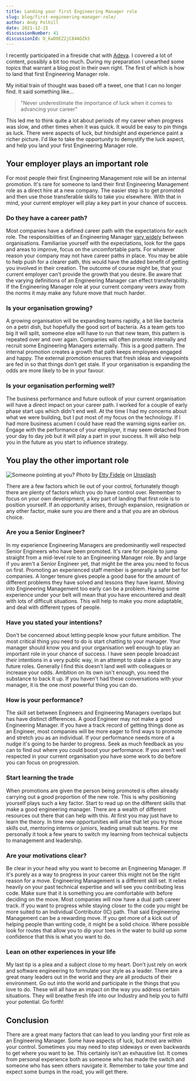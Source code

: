 ```yaml
---
title: Landing your first Engineering Manager role
slug: blog/first-engineering-manager-role/
author: Andy Polhill
date: 2021-12-15
discussionNumber: 41
discussionId: D_kwDOEZ2jC84AOZk5
---
```


I recently participated in a fireside chat with [Adeva](https://adevait.com/events/from-software-developer-to-engineering-manager-mastering-the-transition). I covered a lot of content, possibly a bit too much. During my preparation I unearthed some topics that warrant a blog post in their own right. The first of which is how to land that first Engineering Manager role.

My initial train of thought was based off a tweet, one that I can no longer find. It said something like...

> "Never underestimate the importance of luck when it comes to advancing your career"

This led me to think quite a lot about periods of my career when progress was slow, and other times when it was quick. It would be easy to pin things as luck. There were aspects of luck, but hindsight and experience paint a richer picture. I'd like to take the opportunity to demystify the luck aspect, and help you land your first Engineering Manager role.

## Your employer plays an important role
For most people their first Engineering Management role will be an internal promotion. It's rare for someone to land their first Engineering Management role as a direct hire at a new company. The easier step is to get promoted and then use those transferable skills to take you elsewhere. With that in mind, your current employer will play a key part in your chance of success.

### Do they have a career path?
Most companies have a defined career path with the expectations for each role. The responsibilities of an Engineering Manager [vary widely](https://www.patkua.com/blog/5-engineering-manager-archetypes/) between organisations. Familiarise yourself with the expectations, look for the gaps and areas to improve, focus on the uncomfortable parts. For whatever reason your company may not have career paths in place. You may be able to help push for a clearer path, this would have the added benefit of getting you involved in their creation. The outcome of course might be, that your current employer can't provide the growth that you desire. Be aware that the varying definitions of an Engineering Manager can effect transferability. If the Engineering Manager role at your current company veers away from the norms it may make any future move that much harder.

### Is your organisation growing?
A growing organisation will be expanding teams rapidly, a bit like bacteria on a petri dish, but hopefully the good sort of bacteria. As a team gets too big it will split, someone else will have to run that new team, this pattern is repeated over and over again. Companies will often promote internally and recruit some Engineering Managers externally. This is a good pattern. The internal promotion creates a growth that path keeps employees engaged and happy. The external promotion ensures that fresh ideas and viewpoints are fed in so that things don't get stale. If your organisation is expanding the odds are more likely to be in your favour.

### Is your organisation performing well?
The business performance and future outlook of your current organisation will have a direct impact on your career path. I worked for a couple of early phase start ups which didn't end well. At the time I had my concerns about what we were building, but I put most of my focus on the technology. If I had more business acumen I could have read the warning signs earlier on. Engage with the performance of your employer, it may seem detached from your day to day job but it will play a part in your success. It will also help you in the future as you start to influence strategy.

## You play the other important role

![Someone pointing at you?](../../images/you.jpg)
Photo by <a href="https://unsplash.com/@fideletty?utm_source=unsplash&utm_medium=referral&utm_content=creditCopyText">Etty Fidele</a> on <a href="https://unsplash.com/s/photos/you?utm_source=unsplash&utm_medium=referral&utm_content=creditCopyText">Unsplash</a>
  

There are a few factors which lie out of your control, fortunately though there are plenty of factors which you do have control over. Remember to focus on your own development, a key part of landing that first role is to position yourself. If an opportunity arises, through expansion, resignation or any other factor, make sure you are there and a that you are an obvious choice.

### Are you a Senior Engineer?
In my experience Engineering Managers are predominantly well respected Senior Engineers who have been promoted. It's rare for people to jump straight from a mid-level role to an Engineering Manager role. By and large if you aren't a Senior Engineer yet, that might be the area you need to focus on first. Promoting an experienced staff member is generally a safer bet for companies. A longer tenure gives people a good base for the amount of different problems they have solved and lessons they have learnt. Moving into Engineering Management too early can be a problem. Having some experience under your belt will mean that you have encountered and dealt with lots of difficult situations. This will help to make you more adaptable, and deal with different types of people.

### Have you stated your intentions?
Don't be concerned about letting people know your future ambition. The most critical thing you need to do is start chatting to your manager. Your manager should know you and your organisation well enough to play an important role in your chance of success. I have seen people broadcast their intentions in a very public way, in an attempt to stake a claim to any future roles. Generally I find this doesn't land well with colleagues or increase your odds. Ambition on its own isn't enough, you need the substance to back it up. If you haven't had these conversations with your manager, it is the one most powerful thing you can do.

### How is your performance?
The skill set between Engineers and Engineering Managers overlaps but has have distinct differences. A good Engineer may not make a good Engineering Manager. If you have a track record of getting things done as an Engineer, most companies will be more eager to find ways to promote and stretch you as an individual. If your performance needs more of a nudge it's going to be harder to progress. Seek as much feedback as you can to find out where you could boost your performance. If you aren't well respected in your current organisation you have some work to do before you can focus on progression.

### Start learning the trade
When promotions are given the person being promoted is often already carrying out a good proportion of the new role. This is why positioning yourself plays such a key factor. Start to read up on the different skills that make a good engineering manager. There are a wealth of different resources out there that can help with this. At first you may just have to learn the theory. In time new opportunities will arise that let you try those skills out, mentoring interns or juniors, leading small sub teams. For me personally it took a few years to switch my learning from technical subjects to management and leadership.

### Are your motivations clear?
Be clear in your head why you want to become an Engineering Manager. If it's purely as a way to progress in your career this might not be the right reason for a move. Engineering Management is a different skill set. It relies heavily on your past technical expertise and will see you contributing less code. Make sure that it is something you are comfortable with before deciding on the move. Most companies will now have a dual path career track. If you want to progress while staying closer to the code you might be more suited to an Individual Contributor (IC) path. That said Engineering Management can be a rewarding move. If you get more of a kick out of helping people than writing code, it might be a solid choice. Where possible look for routes that allow you to dip your toes in the water to build up some confidence that this is what you want to do.

### Lean on other experiences in your life
My last tip is a plea and a subject close to my heart. Don't just rely on work and software engineering to formulate your style as a leader. There are a great many leaders out in the world and they are all products of their environment. Go out into the world and participate in the things that you love to do. These will all have an impact on the way you address certain situations. They will breathe fresh life into our Industry and help you to fulfil your potential. Go forth! 

## Conclusion
There are a great many factors that can lead to you landing your first role as an Engineering Manager. Some have aspects of luck, but most are within your control. Sometimes you may need to step sideways or even backwards to get where you want to be. This certainly isn't an exhaustive list. It comes from personal experience both as someone who has made the switch and someone who has seen others navigate it. Remember to take your time and expect some bumps in the road, you will get there.
